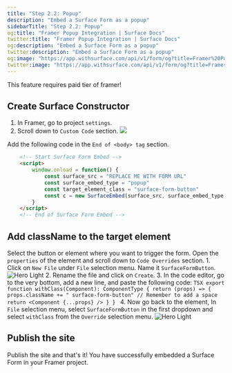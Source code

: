 ```yaml
---
title: "Step 2.2: Popup"
description: "Embed a Surface Form as a popup"
sidebarTitle: "Step 2.2: Popup"
og:title: "Framer Popup Integration | Surface Docs"
twitter:title: "Framer Popup Integration | Surface Docs"
og:description: "Embed a Surface Form as a popup"
twitter:description: "Embed a Surface Form as a popup"
og:image: "https://app.withsurface.com/api/v1/form/og?title=Framer%20Popup%20Integration"
twitter:image: "https://app.withsurface.com/api/v1/form/og?title=Framer%20Popup%20Integration"
---
```


<Tip>This feature requires paid tier of framer!</Tip>

## Create Surface Constructor

1. In Framer, go to project `settings`.
2. Scroll down to `Custom Code` section.
    <Frame>
        <img className="block" src="/images/framer/pop-slide/1.png" />
    </Frame>
Add the following code in the `End of <body> tag` section.
```HTML
    <!-- Start Surface Form Embed -->
    <script>
        window.onload = function() {
            const surface_src = "REPLACE ME WITH FORM URL"
            const surface_embed_type = "popup"
            const target_element_class = "surface-form-button"
            const c = new SurfaceEmbed(surface_src, surface_embed_type, target_element_class)
        }
    </script>
    <!-- End of Surface Form Embed -->
```

## Add className to the target element

Select the button or element where you want to trigger the form. Open the `properties` of the element and scroll down to `Code Overrides` section.
    1. Click on `New File` under `File` selection menu. Name it `SurfaceFormButton`.
        <Frame>
             <img className="block" src="/images/framer/pop-slide/2.png" alt="Hero Light" />
        </Frame>
    2. Rename the file and click on `Create`.
    3. In the code editor, go to the very bottom, add a new line, and paste the following code:
        ```TSX
            export function withClass(Component): ComponentType {
                return (props) => {
                    props.className += " surface-form-button" // Remember to add a space
                    return <Component {...props} />
                }
            }
        ```
    4. Now go back to the element, In `File` selection menu, select `SurfaceFormButton` in the first dropdown and select `withClass` from the `Override` selection menu.
        <Frame>
            <img className="block" src="/images/framer/pop-slide/3.png" alt="Hero Light" />
        </Frame>

## Publish the site

Publish the site and that's it! You have successfully embedded a Surface Form in your Framer project.